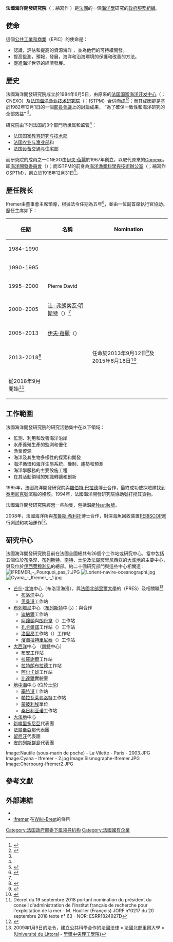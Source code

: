 {{Infobox Government agency
|agency_name     = 法國海洋開發研究院
|nativename      = ''Institut français de recherche pour l'exploitation de la mer''
|nativename_a    =
|nativename_r    =
|picture       = 
|picture_width = 
|picture_caption = 
|formed          = 1984年6月5日
|date1           = 
|date1_name      = Activated
|date2           =
|date2_name      =
|preceding1      = [[法国国家海洋开发中心|法国国家海洋开发中心]]（{{lang|fr|le Centre National pour l'EXploitation des Océans}}；CNEXO）
|preceding2      = [[法国海洋渔业技术研究院|法国海洋渔业技术研究院]]（{{lang|fr|l'Institut Scientifique et Technique des Pêches Maritimes}}；ISTPM）
|dissolved       =
|superseding     =
|jurisdiction    =
|headquarters    = [[法國|法國]][[普卢扎内_(菲尼斯泰尔省)|普卢扎内 (菲尼斯泰尔省)]]
|employees       = 1,593{{r|wwz.ifremer.fr}}
|budget          = 2.13億歐元<ref name="wwz.ifremer.fr"/>
|chief1_name     = {{tsl|fr|François Houllier|}}
|chief1_position = [[CEO|CEO]]
|chief2_name     = 
|chief2_position = 
|parent_agency   =
|child1_agency   =
|child2_agency   =
|website         = [http://wwz.ifremer.fr/institut_eng www.ifremer.fr]
|footnotes       =
}}

'''法國海洋開發研究院'''（{{lang-fr|Institut français de recherche pour l'exploitation de la mer}}；縮寫作{{lang|fr|IFREMER}} ）是[[法國|法國]]的一個[[海洋學|海洋學]]研究的[[法國政府#政府服務組織|政府服務組織]]。

==使命==
這個[[公共工業和商業|公共工業和商業]]（EPIC）的使命是：
*認識，評估和提高的資源海洋 ，並為他們的可持續開發。
*提高監測，預報，發展，海洋和沿海環境的保護和改善的方法。
*促進海洋世界的經濟發展。 

==歷史==
法國海洋開發研究院成立於1984年6月5日，由原來的[[法国国家海洋开发中心|法国国家海洋开发中心]]（{{lang|fr|le Centre National pour l'EXploitation des Océans}}；CNEXO）及[[法国海洋渔业技术研究院|法国海洋渔业技术研究院]]（{{lang|fr|l'Institut Scientifique et Technique des Pêches Maritimes}}；ISTPM）合併而成<ref name=nsfc>{{cite web|url=http://www.nsfc.gov.cn/nsfc/gjhzj/xieyi/fghykf.pdf|title=法国海洋开发研究院|publisher=[[国家自然科学基金委员会|国家自然科学基金委员会]]|language=zh-hans|access-date=2016-11-30|archive-date=2016-12-01|archive-url=https://web.archive.org/web/20161201080603/http://www.nsfc.gov.cn/nsfc/gjhzj/xieyi/fghykf.pdf|dead-url=no}}</ref><ref name=ifremer>{{cite web |url=http://www.ifremer.fr/docelec/doc/1982/rapport-4832.pdf |title=CNEXO Rapport Annuel 1982 |trans_title=CNEXO 1982年年報 |publisher=Cnexo |page=9 |language=fr }}</ref>；而其成因卻是基於1982年12月1日的一個[[部長會議|部長會議]]上的討論成果， “為了確保一致性和海洋研究的全部效益” <ref name=ifremer />。

研究院由下列法国的3个部門所隶属和监管<ref name=nsfc />：
*[[法国国家教育研究与技术部|法国国家教育研究与技术部]]
*[[法国农业与渔业部|法国农业与渔业部]]和
*[[法国设备交通与住宅部|法国设备交通与住宅部]]

而研究院的成員之一CNEXO由[[让-伊夫·蓓麗|伊夫·蓓麗]]於1967年創立，以取代原來的[[Comexo|Comexo]]，即[[海洋開發委員會|海洋開發委員會]]（{{lang|fr|Comité pour l'EXploitation des Océans}}）；而ISTPM的前身為[[海洋漁業科學與技術辦公室|海洋漁業科學與技術辦公室]]（{{lang|fr|Office Scientifique et Technique des Pêches Maritimes}}；縮寫作OSPTM），創立於1918年12月31日<ref>{{cite web |url=http://wwz.ifremer.fr/archives/Histoire-des-organismes/OSTPM |title=Archives historiques: OSTPM (Office Scientifique et Technique des Pêches Maritimes) |trans_title=歷史檔案: OSTPM (海洋漁業科學與技術辦公室) |publisher=Ifremer |date=2009-06-14 |accessdate=2016-12-05 |language=fr |archive-date=2021-01-28 |archive-url=https://web.archive.org/web/20210128000521/https://wwz.ifremer.fr/archives/Histoire-des-organismes/OSTPM |dead-url=no }}</ref>。

==歷任院长==
Ifremer由董事會主席領導，根據法令任期為五年<ref>{{cite web |url=http://wwz.ifremer.fr/archives/Histoire-des-organismes/Ifremer |title=Archives de l'Ifremer |trans-title=Ifremer的存檔 |work=Ifremer.fr |access-date=2013-10-14 |language=fr |archive-date=2021-01-28 |archive-url=https://web.archive.org/web/20210128001237/https://wwz.ifremer.fr/archives/Histoire-des-organismes/Ifremer |dead-url=no }}</ref>，並由一位副首席執行官協助。歷任主席如下：

{|class="wikitable"
!任期
!名稱
!Nomination
|-
|1984-1990||{{tsl|fr|Yves Sillard|}}||
|-
|1990-1995||{{tsl|fr|Pierre Papon|}}||
|-
|1995-2000||Pierre David||
|-
|2000-2005||[[让-弗朗索瓦·明斯特|让-弗朗索瓦·明斯特]]（{{lang|fr|Jean-Françoise Minster}}）<ref name=nsfc />||
|-
|2005-2013||[[让-伊夫·蓓麗|伊夫·蓓麗]]（{{lang|fr|Jean-Yves Perrot}}）||
|-
|2013-2018<ref>{{cite news |url=http://www.letelegramme.fr/ig/generales/economie/francois-jacq-nouveau-patron-d-ifremer-12-09-2013-2230644.php |title=François Jacq, nouveau patron de l'Ifremer |trans-title=François Jacq， Ifremer的新老闆 |newspaper=Le Télégramme |date=2013-09-12 |language=fr |accessdate=2019-05-02 |archive-date=2019-12-01 |archive-url=https://web.archive.org/web/20191201163744/https://www.letelegramme.fr/ig/generales/economie/francois-jacq-nouveau-patron-d-ifremer-12-09-2013-2230644.php |dead-url=no }}</ref>||{{tsl|fr|François Jacq|}}||任命於2013年9月12日<ref>{{cite web |url=http://legifrance.gouv.fr/affichTexte.do?cidTexte=JORFTEXT000027945712 |title=Décret du 12 septembre 2013 |trans-title=2013年9月12日的任命 |page=15441 |language=fr |access-date=2019年5月2日 |archive-date=2020年8月13日 |archive-url=https://web.archive.org/web/20200813063013/https://www.legifrance.gouv.fr/affichTexte.do?cidTexte=JORFTEXT000027945712 |dead-url=no }}</ref>及
2015年6月18日<ref>{{cite web |url=http://legifrance.gouv.fr/affichTexte.do?cidTexte=JORFTEXT000030747354 |title=Décret du 12 septembre 2013 |trans-title=1995年6月18日的第0140號任命 |page=10108 |language=fr |access-date=2019年5月2日 |archive-date=2020年9月20日 |archive-url=https://web.archive.org/web/20200920235201/https://www.legifrance.gouv.fr/affichTexte.do?cidTexte=JORFTEXT000030747354 |dead-url=no }}</ref>
|-
|從2018年9月開始<ref>Décret du 19 septembre 2018 portant nomination du président du conseil d'administration de l'Institut français de recherche pour l'exploitation de la mer - M. Houllier (François) JORF n°0217 du 20 septembre 2018 texte n° 63 - NOR: ESRR1824927D</ref>||{{tsl|fr|François Houllier|}} ||
|}

==工作範圍==
法國海洋開發研究院的研究活動集中在以下領域：
*監測、利用和改善海洋沿岸
*水產養殖生產的監測和優化
*漁業資源
*海洋及其生物多樣性的探索和開發
*海洋循環和海洋生態系統、機制、趨勢和預測
*海洋學服務的主要設施工程
*在其活動領域的知識轉讓和創新 

1985年，法國海洋開發研究院與[[羅伯特·巴拉德|羅伯特·巴拉德]]博士合作，最終成功使探險隊找到[[泰坦尼克號|泰坦尼克號]]沉船的殘骸。1994年，法國海洋開發研究院協助''{{link-en|SS John Barry}}''號打撈其貨物。

法國海洋開發研究院經營一些船隻，包括潛艇[[Nautile號|Nautile號]]。

2008年，法國海洋所與[[布魯斯·希利托|布魯斯·希利托]]博士合作，對深海魚回收裝置[[PERISCOP|PERISCOP]]進行測試和初始運作<ref name=bbc>{{cite news |last=Lever |first=Anna-Marie |title=Live fish caught at record depth |url=http://news.bbc.co.uk/2/hi/7525552.stm |newspaper=[[BBC新聞|BBC News]] |accessdate=2011-02-18 |date=2008-07-31 |language=en |archive-date=2019-04-24 |archive-url=https://web.archive.org/web/20190424023240/http://news.bbc.co.uk/2/hi/7525552.stm |dead-url=no }}</ref>。

==研究中心==
法國海洋開發研究院目前在法國全國總共有26個个工作站或研究中心，當中包括五個位於[[布洛涅|布洛涅]]、[[布列斯特|布列斯特]]、[[南特|南特]]、[[土伦|土伦]]及[[法屬玻里尼西亞|法屬玻里尼西亞]]的[[大溪地|大溪地]]的主要中心，與及位於[[伊西萊穆利諾|伊西萊穆利諾]]的總部。約二十個研究部門與這些中心相關連：
[[Image:IFREMER_-_Pourquoi_pas_?.JPG|thumb]]
[[Image:Lorient-navire-oceanographi.jpg|thumb]]
[[Image:Cyana_-_Ifremer_-_1.jpg|right]]

* [[芒什|芒什]]-[[北海_(大西洋)|北海]]中心（布洛涅海濱），與[[法國北部里爾大學|法國北部里爾大學]]的{{link-fr|研究和高等教育中心|Pôle de recherche et d'enseignement supérieur}}（PRES）及{{link-fr|Aquimer}}{{link-fr|法國競爭力集群|Pôle de compétitivité en France}}相關聯<ref>2009年1月9日的{{n°|2009-33}}法令，建立公共科學合作的法國法律 « 法國北部里爾大學 » {{引用法國法律 |base=JORF |編號=ESRS0828157D |texte=Lire sur Légifrance}} ([[Université_du_Littoral|Université du Littoral]] - [[里爾中央理工學院|里爾中央理工學院]])</ref>
** [[布洛涅|布洛涅]]中心
** [[贝桑于潘港|贝桑港]]工作站
* [[布列塔尼|布列塔尼]]中心（[[布列斯特|布列斯特]]中心）：與{{link-fr|西布列塔尼大學|Université de Bretagne-Occidentale}}合作
**[[迪纳尔_(法国)|迪納爾]]工作站
**[[阿讓頓|阿讓頓]]與[[朗丹韋|朗丹韋]]（{{lang|fr|Argenton-en-Landunvez}}）工作站
**[[孔卡爾諾|孔卡爾諾]]工作站（{{lang|fr|Concarneau}}）工作站
**[[洛里昂|洛里昂]]工作站（{{lang|fr|Lorient}}）工作站
**[[濱海拉特里尼泰|濱海拉特里尼泰]]（{{lang|fr|La Trinité-sur-Mer}}）工作站
* [[大西洋|大西洋]]中心 （[[南特|南特]]中心）
**[[布安|布安]]工作站
**[[拉羅謝爾|拉羅謝爾]]工作站
**[[拉特朗布拉德|拉特朗布拉德]]工作站
**[[阿尔卡雄|阿尔卡雄]]工作站
**[[比達爾|比達爾]]實驗室
* [[地中海|地中海]]中心 (位於[[土伦|土伦]])
** [[塞特港|塞特港]]工作站
** [[帕拉瓦莱弗洛特_(埃罗省)|帕拉瓦莱弗洛特]]工作站
** [[蒙彼利埃|蒙彼利埃]]單位
** [[桑日利亚诺|桑日利亚诺]]工作站
* [[大溪地|大溪地]]中心
* [[新喀里多尼亞|新喀里多尼亞]]代表團
* [[法屬圭亞那|法屬圭亞那]]代表團
* [[留尼汪|留尼汪]]代表團
* [[安的列斯群島|安的列斯群島]]代表團

<Gallery>
Image:Nautile (sous-marin de poche) - La Vilette - Paris - 2003.JPG
Image:Cyana - Ifremer - 2.jpg
Image:Sismographe-Ifremer.JPG
Image:Cherbourg-Ifremer2.JPG
</Gallery>

==參考文獻==
{{Reflist|2|refs=
<ref name="wwz.ifremer.fr">{{cite web |url=http://wwz.ifremer.fr/institut_eng/The-Institute |title=Ifremer: Presentation of the Institute |language=en |access-date=2016-11-26 |archive-date=2017-06-16 |archive-url=https://web.archive.org/web/20170616052155/http://wwz.ifremer.fr/institut_eng/The-Institute |dead-url=no }}</ref>
}}

==外部連結==
{{Commonscat|Ifremer}}
* {{Official |url=http://www.ifremer.fr/ }}
* [http://www.wiki-brest.net/index.php/Ifremer ifremer] {{Wayback|url=http://www.wiki-brest.net/index.php/Ifremer |date=20200214115452 }}在[[Wiki-Brest|Wiki-Brest]]的條目

[[Category:法国政府部委下属领导机构|Category:法国政府部委下属领导机构]]
[[Category:法國國有企業|Category:法國國有企業]]